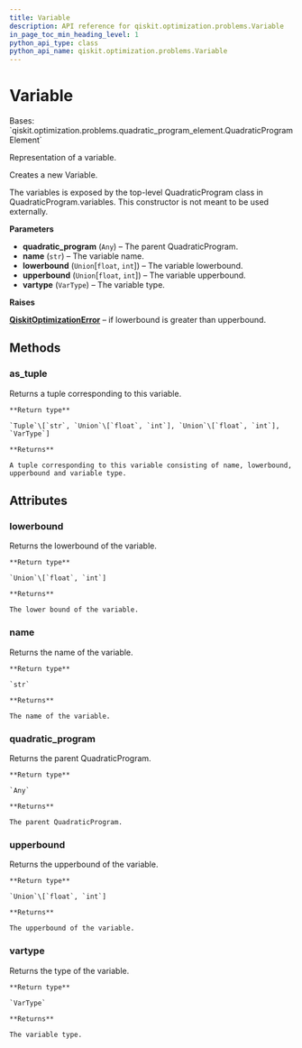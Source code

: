 ```yaml
---
title: Variable
description: API reference for qiskit.optimization.problems.Variable
in_page_toc_min_heading_level: 1
python_api_type: class
python_api_name: qiskit.optimization.problems.Variable
---
```


# Variable

<Class id="qiskit.optimization.problems.Variable" isDedicatedPage={true} github="https://github.com/qiskit-community/qiskit-aqua/tree/stable/0.9/qiskit/optimization/problems/variable.py" signature="Variable(quadratic_program, name, lowerbound=0, upperbound=1e+20, vartype=<VarType.CONTINUOUS: 0>)">
  Bases: `qiskit.optimization.problems.quadratic_program_element.QuadraticProgramElement`

  Representation of a variable.

  Creates a new Variable.

  The variables is exposed by the top-level QuadraticProgram class in QuadraticProgram.variables. This constructor is not meant to be used externally.

  **Parameters**

  *   **quadratic\_program** (`Any`) – The parent QuadraticProgram.
  *   **name** (`str`) – The variable name.
  *   **lowerbound** (`Union`\[`float`, `int`]) – The variable lowerbound.
  *   **upperbound** (`Union`\[`float`, `int`]) – The variable upperbound.
  *   **vartype** (`VarType`) – The variable type.

  **Raises**

  [**QiskitOptimizationError**](qiskit.optimization.QiskitOptimizationError "qiskit.optimization.QiskitOptimizationError") – if lowerbound is greater than upperbound.

  ## Methods

  ### as\_tuple

  <Function id="qiskit.optimization.problems.Variable.as_tuple" signature="Variable.as_tuple()">
    Returns a tuple corresponding to this variable.

    **Return type**

    `Tuple`\[`str`, `Union`\[`float`, `int`], `Union`\[`float`, `int`], `VarType`]

    **Returns**

    A tuple corresponding to this variable consisting of name, lowerbound, upperbound and variable type.
  </Function>

  ## Attributes

  ### lowerbound

  <Attribute id="qiskit.optimization.problems.Variable.lowerbound">
    Returns the lowerbound of the variable.

    **Return type**

    `Union`\[`float`, `int`]

    **Returns**

    The lower bound of the variable.
  </Attribute>

  ### name

  <Attribute id="qiskit.optimization.problems.Variable.name">
    Returns the name of the variable.

    **Return type**

    `str`

    **Returns**

    The name of the variable.
  </Attribute>

  ### quadratic\_program

  <Attribute id="qiskit.optimization.problems.Variable.quadratic_program">
    Returns the parent QuadraticProgram.

    **Return type**

    `Any`

    **Returns**

    The parent QuadraticProgram.
  </Attribute>

  ### upperbound

  <Attribute id="qiskit.optimization.problems.Variable.upperbound">
    Returns the upperbound of the variable.

    **Return type**

    `Union`\[`float`, `int`]

    **Returns**

    The upperbound of the variable.
  </Attribute>

  ### vartype

  <Attribute id="qiskit.optimization.problems.Variable.vartype">
    Returns the type of the variable.

    **Return type**

    `VarType`

    **Returns**

    The variable type.
  </Attribute>
</Class>

